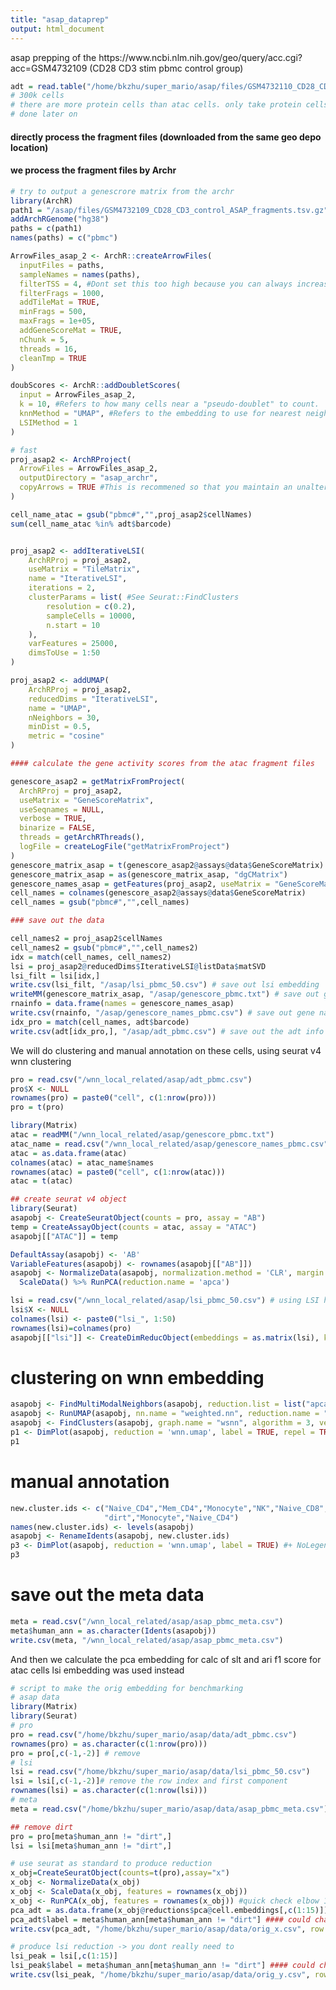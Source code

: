 ```yaml
---
title: "asap_dataprep"
output: html_document
---
```


asap prepping of the https://www.ncbi.nlm.nih.gov/geo/query/acc.cgi?acc=GSM4732109
(CD28 CD3 stim pbmc control group)

```r
adt = read.table("/home/bkzhu/super_mario/asap/files/GSM4732110_CD28_CD3_control_ASAP_ADT.tsv", header = TRUE)
# 300k cells
# there are more protein cells than atac cells. only take protein cells that are multiome
# done later on
```


#### directly process the fragment files (downloaded from the same geo depo location)
#### we process the fragment files by Archr


```r
# try to output a genescrore matrix from the archr
library(ArchR)
path1 = "/asap/files/GSM4732109_CD28_CD3_control_ASAP_fragments.tsv.gz"
addArchRGenome("hg38")
paths = c(path1)
names(paths) = c("pbmc")

ArrowFiles_asap_2 <- ArchR::createArrowFiles(
  inputFiles = paths,
  sampleNames = names(paths),
  filterTSS = 4, #Dont set this too high because you can always increase later
  filterFrags = 1000, 
  addTileMat = TRUE,
  minFrags = 500,
  maxFrags = 1e+05,
  addGeneScoreMat = TRUE,
  nChunk = 5,
  threads = 16,
  cleanTmp = TRUE
)

doubScores <- ArchR::addDoubletScores(
  input = ArrowFiles_asap_2,
  k = 10, #Refers to how many cells near a "pseudo-doublet" to count.
  knnMethod = "UMAP", #Refers to the embedding to use for nearest neighbor search.
  LSIMethod = 1
)

# fast
proj_asap2 <- ArchRProject(
  ArrowFiles = ArrowFiles_asap_2, 
  outputDirectory = "asap_archr",
  copyArrows = TRUE #This is recommened so that you maintain an unaltered copy for later usage.
)

cell_name_atac = gsub("pbmc#","",proj_asap2$cellNames)
sum(cell_name_atac %in% adt$barcode)


proj_asap2 <- addIterativeLSI(
    ArchRProj = proj_asap2,
    useMatrix = "TileMatrix", 
    name = "IterativeLSI", 
    iterations = 2, 
    clusterParams = list( #See Seurat::FindClusters
        resolution = c(0.2), 
        sampleCells = 10000, 
        n.start = 10
    ), 
    varFeatures = 25000, 
    dimsToUse = 1:50
)

proj_asap2 <- addUMAP(
    ArchRProj = proj_asap2, 
    reducedDims = "IterativeLSI", 
    name = "UMAP", 
    nNeighbors = 30, 
    minDist = 0.5, 
    metric = "cosine"
)

#### calculate the gene activity scores from the atac fragment files

genescore_asap2 = getMatrixFromProject(
  ArchRProj = proj_asap2,
  useMatrix = "GeneScoreMatrix",
  useSeqnames = NULL,
  verbose = TRUE,
  binarize = FALSE,
  threads = getArchRThreads(),
  logFile = createLogFile("getMatrixFromProject")
)
genescore_matrix_asap = t(genescore_asap2@assays@data$GeneScoreMatrix)
genescore_matrix_asap = as(genescore_matrix_asap, "dgCMatrix") 
genescore_names_asap = getFeatures(proj_asap2, useMatrix = "GeneScoreMatrix")
cell_names = colnames(genescore_asap2@assays@data$GeneScoreMatrix)
cell_names = gsub("pbmc#","",cell_names)

### save out the data

cell_names2 = proj_asap2$cellNames
cell_names2 = gsub("pbmc#","",cell_names2)
idx = match(cell_names, cell_names2)
lsi = proj_asap2@reducedDims$IterativeLSI@listData$matSVD
lsi_filt = lsi[idx,]
write.csv(lsi_filt, "/asap/lsi_pbmc_50.csv") # save out lsi embedding
writeMM(genescore_matrix_asap, "/asap/genescore_pbmc.txt") # save out gene scores
rnainfo = data.frame(names = genescore_names_asap)
write.csv(rnainfo, "/asap/genescore_names_pbmc.csv") # save out gene names
idx_pro = match(cell_names, adt$barcode)
write.csv(adt[idx_pro,], "/asap/adt_pbmc.csv") # save out the adt info from these cells
```


We will do clustering and manual annotation on these cells, using seurat v4 wnn clustering

```r
pro = read.csv("/wnn_local_related/asap/adt_pbmc.csv")
pro$X <- NULL
rownames(pro) = paste0("cell", c(1:nrow(pro)))
pro = t(pro)

library(Matrix)
atac = readMM("/wnn_local_related/asap/genescore_pbmc.txt")
atac_name = read.csv("/wnn_local_related/asap/genescore_names_pbmc.csv")
atac = as.data.frame(atac)
colnames(atac) = atac_name$names
rownames(atac) = paste0("cell", c(1:nrow(atac)))
atac = t(atac)

## create seurat v4 object
library(Seurat)
asapobj <- CreateSeuratObject(counts = pro, assay = "AB")
temp = CreateAssayObject(counts = atac, assay = "ATAC")
asapobj[["ATAC"]] = temp

DefaultAssay(asapobj) <- 'AB'
VariableFeatures(asapobj) <- rownames(asapobj[["AB"]])
asapobj <- NormalizeData(asapobj, normalization.method = 'CLR', margin = 2) %>% 
  ScaleData() %>% RunPCA(reduction.name = 'apca')

lsi = read.csv("/wnn_local_related/asap/lsi_pbmc_50.csv") # using LSI here as the atac embedding for WNN
lsi$X <- NULL
colnames(lsi) <- paste0("lsi_", 1:50)
rownames(lsi)=colnames(pro)
asapobj[["lsi"]] <- CreateDimReducObject(embeddings = as.matrix(lsi), key = "lsi_", assay = "ATAC")

```

# clustering on wnn embedding
```r
asapobj <- FindMultiModalNeighbors(asapobj, reduction.list = list("apca", "lsi"), dims.list = list(1:18, 2:40))
asapobj <- RunUMAP(asapobj, nn.name = "weighted.nn", reduction.name = "wnn.umap", reduction.key = "wnnUMAP_")
asapobj <- FindClusters(asapobj, graph.name = "wsnn", algorithm = 3, verbose = FALSE, resolution = 0.3)
p1 <- DimPlot(asapobj, reduction = 'wnn.umap', label = TRUE, repel = TRUE, label.size = 2.5) #+ NoLegend()
p1
```

# manual annotation
```r
new.cluster.ids <- c("Naive_CD4","Mem_CD4","Monocyte","NK","Naive_CD8","Mem_CD8","B","OtherT",
                     "dirt","Monocyte","Naive_CD4")
names(new.cluster.ids) <- levels(asapobj)
asapobj <- RenameIdents(asapobj, new.cluster.ids)
p3 <- DimPlot(asapobj, reduction = 'wnn.umap', label = TRUE) #+ NoLegend()
p3
```

# save out the meta data
```r
meta = read.csv("/wnn_local_related/asap/asap_pbmc_meta.csv")
meta$human_ann = as.character(Idents(asapobj))
write.csv(meta, "/wnn_local_related/asap/asap_pbmc_meta.csv")
```


And then we calculate the pca embedding for calc of slt and ari f1 score
for atac cells lsi embedding was used instead

```r
# script to make the orig embedding for benchmarking
# asap data
library(Matrix)
library(Seurat)
# pro
pro = read.csv("/home/bkzhu/super_mario/asap/data/adt_pbmc.csv")
rownames(pro) = as.character(c(1:nrow(pro)))
pro = pro[,c(-1,-2)] # remove
# lsi
lsi = read.csv("/home/bkzhu/super_mario/asap/data/lsi_pbmc_50.csv")
lsi = lsi[,c(-1,-2)]# remove the row index and first component
rownames(lsi) = as.character(c(1:nrow(lsi)))
# meta
meta = read.csv("/home/bkzhu/super_mario/asap/data/asap_pbmc_meta.csv")

## remove dirt
pro = pro[meta$human_ann != "dirt",]
lsi = lsi[meta$human_ann != "dirt",]

# use seurat as standard to produce reduction
x_obj=CreateSeuratObject(counts=t(pro),assay="x")
x_obj <- NormalizeData(x_obj)
x_obj <- ScaleData(x_obj, features = rownames(x_obj))
x_obj <- RunPCA(x_obj, features = rownames(x_obj)) #quick check elbow 15 is more then enough
pca_adt = as.data.frame(x_obj@reductions$pca@cell.embeddings[,c(1:15)])
pca_adt$label = meta$human_ann[meta$human_ann != "dirt"] #### could change if we want different labels
write.csv(pca_adt, "/home/bkzhu/super_mario/asap/data/orig_x.csv", row.names=FALSE)

# produce lsi reduction -> you dont really need to
lsi_peak = lsi[,c(1:15)]
lsi_peak$label = meta$human_ann[meta$human_ann != "dirt"] #### could change if we want different labels
write.csv(lsi_peak, "/home/bkzhu/super_mario/asap/data/orig_y.csv", row.names=FALSE)

```





